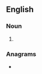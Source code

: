 ==English==
{{wikipedia|Optical amplifier}}

===Noun===
{{en-noun}}

# {{lb|en|electronics}} {{initialism of|lang=en|{{1|erbium}}-{{1|doped}} {{1|fiber}} {{1|amplifier}}}}

===Anagrams===
* {{anagrams|en|a=adef|Deaf|deaf|fade}}